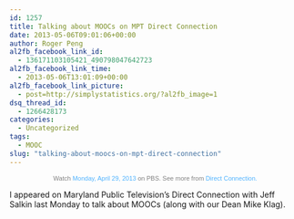 ```yaml
---
id: 1257
title: Talking about MOOCs on MPT Direct Connection
date: 2013-05-06T09:01:06+00:00
author: Roger Peng
al2fb_facebook_link_id:
  - 136171103105421_490798047642723
al2fb_facebook_link_time:
  - 2013-05-06T13:01:09+00:00
al2fb_facebook_link_picture:
  - post=http://simplystatistics.org/?al2fb_image=1
dsq_thread_id:
  - 1266428173
categories:
  - Uncategorized
tags:
  - MOOC
slug: "talking-about-moocs-on-mpt-direct-connection"
---
```

<p style="font-size: 11px; font-family: Arial, Helvetica, sans-serif; color: #808080; margin-top: 5px; background: transparent; text-align: center; width: 512px;">
  Watch <a style="text-decoration: none !important; font-weight: normal !important; height: 13px; color: #4eb2fe !important;" href="http://video.mpt.tv/video/2365006588" target="_blank">Monday, April 29, 2013</a> on PBS. See more from <a style="text-decoration: none !important; font-weight: normal !important; height: 13px; color: #4eb2fe !important;" href="http://www.mpt.org/dc" target="_blank">Direct Connection.</a>
</p>

I appeared on Maryland Public Television's Direct Connection with Jeff Salkin last Monday to talk about MOOCs (along with our Dean Mike Klag).
